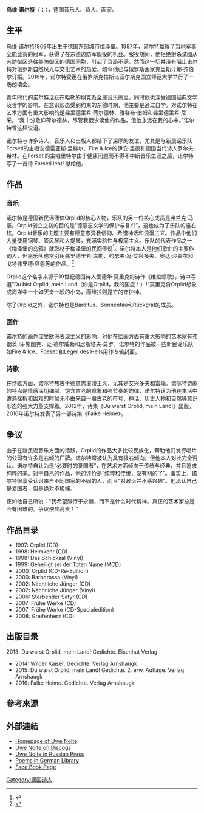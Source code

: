 {{Infobox person
| 姓名     = Uwe Nolte
| 图像     = 
| 图像替代 = 
| 图像说明 = 
| 出生名   = 
| 出生日期 = 1969年5月11日
| 出生地点 = 德國 梅澤堡
| 逝世日期 = 
| 逝世地点 = 
| 国籍     = 德國
| 别名     = 
| 职业     = 音樂家、 詩人、畫家
| 活跃时期 = 
| 知名原因 = 
| 知名作品 = 
}}
'''乌维·诺尔特'''（{{lang-de|Uwe Nolte}}；{{bd|1969年|5月11日}}），德国音乐人、诗人、画家。

== 生平 ==
乌维·诺尔特1969年出生于德国东部城市梅泽堡。1987年，诺尔特赢得了当地军事全能比赛的冠军，获得了在东德边防军服役的机会。服役期间，他拒绝射杀试图从苏防御区逃往美防御区的德国同胞，引起了当局不满。然而这一切并没有阻止诺尔特对俄罗斯自然风光与文化艺术的热爱。如今他已与俄罗斯画家克里斯汀娜·齐伯尔订婚。2016年，诺尔特受邀在俄罗斯克拉斯诺亚尔斯克国立师范大学举行了一场朗读会。

青年时代的诺尔特活跃在哈勒的朋克及金属音乐圈里，同时他也深受德国经典文学及哲学的影响。在意识形态受到约束的东德时期，他主要是通过自学。对诺尔特在艺术方面有重大影响的是弗里德里希·荷尔德林、雅各布·伯姆和弗里德里希·尼采。“我十分敬仰荷尔德林，尽管我很少读他的作品，但他永远在我的心中。”诺尔特曾这样说道。

诺尔特与许多诗人、音乐人和出版人都结下了深厚的友谊，尤其是与新民谣乐队Forseti的主唱安德雷亚斯·里特尔、Fire & Ice的伊安·里德和德国当代诗人罗尔夫·希林。在Forseti的主唱里特尔由于健康问题而不得不中断音乐生涯之后，诺尔特写了一首诗 Forseti lebt! 献给他。

== 作品 ==

=== 音乐 ===
诺尔特是德国新民谣团体Orplid的核心人物，乐队的另一位核心成员是弗兰克·马豪。Orplid创立之初的目的是“德意志文学的保护与复兴”，这也成为了乐队的座右铭。Orplid音乐的主题主要有德意志异教信仰、希腊神话和浪漫主义。作品中他们大量使用钢琴、管风琴和大提琴，充满实验性与极简主义。乐队的代表作品之一《梅泽堡的乌鸦》就取材于梅泽堡的民间传说<ref>{{Citation|last=Uwe Nolte|title=BARDITUS "Merseburger Rabe"|date=2011-08-21|url=https://www.youtube.com/watch?v=AHnXe5x_UoQ|accessdate=2017-04-01|archive-date=2021-09-28|archive-url=https://web.archive.org/web/20210928004956/https://www.youtube.com/watch?v=AHnXe5x_UoQ|dead-url=no}}</ref>。诺尔特本人是他们歌曲的主要作词人，但是乐队也常引用弗里德里希·席勒、约瑟夫·冯·艾兴多夫、奥达·沙夫尔和戈特弗里德·贝恩等的作品。<ref>{{Cite web|url=http://noltex.de/alternativmusik|title=Alternativmusik – Uwe Nolte|accessdate=2017-04-01|work=noltex.de|language=de}}{{Dead link|date=2018年6月 |bot=InternetArchiveBot |fix-attempted=no }}</ref>

Orplid这个名字来源于19世纪德国诗人爱德华·莫里克的诗作《维拉颂歌》，诗中写道“Du bist Orplid, mein Land（你是Orplid，我的国度！）!”莫里克将Orplid想象成海洋中一个如天堂一般的小岛，而维拉则是它的守护神。

除了Orplid之外，诺尔特也是Barditus、Sonnentau和Rückgrat的成员。

=== 画作 ===
诺尔特的画作深受欧洲表现主义的影响，对他在绘画方面有重大影响的艺术家有弗朗茨·冯·施图克、让·德尔威勒和居斯塔夫·莫罗。诺尔特的作品被一些新民谣乐队如Fire & Ice、Foeseti和Leger des Heils用作专辑封面。

=== 诗歌 ===
在诗歌方面，诺尔特热衷于德意志浪漫主义，尤其是艾兴多夫和雷瑙。诺尔特诗歌的特点是情感深切细腻，饱含古老的意象和强节奏的韵律，诺尔特认为他在生活中遭遇挫折和困难的时候无不由来自一股古老的符号、神话、历史人物和自然等意识形态的强大力量支撑着。2012年，诗集《Du warst Orplid, mein Land!》出版，2016年诺尔特发表了另一部诗集《Falke Heime》。

== 争议 ==
由于在新民谣音乐方面的活跃，Orplid的作品大多比较民族化，帮助他们发行唱片的公司有许多是右倾的厂牌。诺尔特常被认为具有极右倾向，但他本人对此完全否认。诺尔特自认为是“必要时的爱国者”，在艺术方面倾向于传统与经典，并且追求纯粹的美。对于自己的作品，他的评价是“纯粹和传统，没有别的了”。事实上，诺尔特很享受认识来自不同国家的不同的人，而且“对政治并不感兴趣”。他承认自己是爱国者，但是绝对不极端。

正如他自己所说：“我希望服侍于永恒，而不是什么时代精神。真正的艺术家总是会有困难的。争议使显高贵！”

== 作品目录 ==
*1997: Orplid (CD)
*1998: Heimkehr (CD)
*1998: Das Schicksal (Vinyl)
*1999: Geheiligt sei der Toten Name (MCD)
*2000: Orplid (CD-Re-Edition)
*2000: Barbarossa (Vinyl)
*2002: Nächtliche Jünger (CD)
*2002: Nächtliche Jünger (Vinyl)
*2006: Sterbender Satyr (CD)
*2007: Frühe Werke (CD)
*2007: Frühe Werke (CD-Specialedition)
*2008: Greifenherz (CD)

== 出版目录 ==
2013: Du warst Orplid, mein Land! Gedichte. Eisenhut Verlag
*2014: Wilder Kaiser. Gedichte. Verlag Arnshaugk
*2015: Du warst Orplid, mein Land! Gedichte. 2. erw. Auflage. Verlag Arnshaugk
*2016: Falke Heime. Gedichte. Verlag Arnshaugk

==參考來源==
{{reflist}}

==外部連結==
* [http://www.noltex.de/ Homepage of Uwe Nolte] {{Wayback|url=http://www.noltex.de/ |date=20211219142856 }}
* [https://www.discogs.com/de/artist/305855-Uwe-Nolte Uwe Nolte on Discogs] {{Wayback|url=https://www.discogs.com/de/artist/305855-Uwe-Nolte |date=20220216050321 }}
* [http://www.vkonline.ru/article/20319.html Uwe Nolte in Russian Press] {{Wayback|url=http://www.vkonline.ru/article/20319.html |date=20190416211740 }}
* [http://gedichte.xbib.de/gedicht_Nolte%2C+Uwe%2C52,0.htm Poems in German Library]
* [https://www.facebook.com/profile.php?id=100010330202864 Face Book Page]

{{DEFAULTSORT:Nolte, Uwe}}
[[Category:德国诗人|Category:德国诗人]]